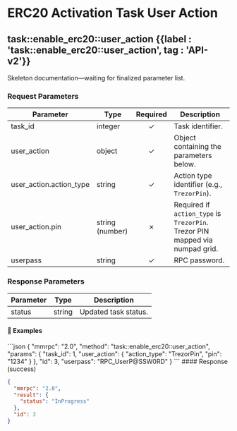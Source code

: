 
# ERC20 Activation Task User Action

## task::enable\_erc20::user\_action {{label : 'task::enable_erc20::user_action', tag : 'API-v2'}}

<Note type="info">Skeleton documentation—waiting for finalized parameter list.</Note>

### Request Parameters

| Parameter                 | Type            | Required | Description                                                                  |
| ------------------------- | --------------- | :------: | ---------------------------------------------------------------------------- |
| task\_id                  | integer         |     ✓    | Task identifier.                                                             |
| user\_action              | object          |     ✓    | Object containing the parameters below.                                      |
| user\_action.action\_type | string          |     ✓    | Action type identifier (e.g., `TrezorPin`).                                  |
| user\_action.pin          | string (number) |     ✗    | Required if `action_type` is `TrezorPin`. Trezor PIN mapped via numpad grid. |
| userpass                  | string          |     ✓    | RPC password.                                                                |

### Response Parameters

| Parameter | Type   | Description          |
| --------- | ------ | -------------------- |
| status    | string | Updated task status. |

#### 📌 Examples

<CodeGroup title="enable_erc20::user_action" tag="POST" label="task::enable_erc20::user_action" mm2MethodDecorate="true">
  ```json
  {
    "mmrpc": "2.0",
    "method": "task::enable_erc20::user_action",
    "params": {
      "task_id": 1,
      "user_action": {
        "action_type": "TrezorPin",
        "pin": "1234"
      }
    },
    "id": 3,
    "userpass": "RPC_UserP@SSW0RD"
  }
  ```
</CodeGroup>

<CollapsibleSection expandedText="Hide Response" collapsedText="Show Response">
  #### Response (success)

  ```json
  {
    "mmrpc": "2.0",
    "result": {
      "status": "InProgress"
    },
    "id": 3
  }
  ```
</CollapsibleSection>
